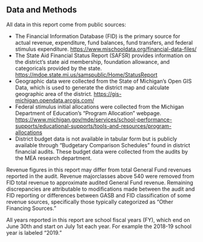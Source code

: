 ## Data and Methods

All data in this report come from public sources:

-   The Financial Information Database (FID) is the primary source for actual revenue, expenditure, fund balances, fund transfers, and federal stimulus expenditure. <https://www.mischooldata.org/financial-data-files/>
-   The State Aid Financial Status Report (SAFSR) provides information on the district's state aid membership, foundation allowance, and categoricals provided by the state. <https://mdoe.state.mi.us/samspublic/Home/StatusReport>
-   Geographic data were collected from the State of Michigan's Open GIS Data, which is used to generate the district map and calculate geographic area of the district. <https://gis-michigan.opendata.arcgis.com/>
-   Federal stimulus initial allocations were collected from the Michigan Department of Education's "Program Allocation" webpage. <https://www.michigan.gov/mde/services/school-performance-supports/educational-supports/tools-and-resources/program-allocations>
-   District budget data is not available in tabular form but is publicly available through "Budgetary Comparison Schedules" found in district financial audits. These budget data were collected from the audits by the MEA research department.

Revenue figures in this report may differ from total General Fund revenues reported in the audit. Revenue majorclasses above 540 were removed from FID total revenue to approximate audited General Fund revenue. Remaining discrepancies are attributable to modifications made between the audit and FID reporting or differences between GASB and FID classification of some revenue sources, specifically those typically categorized as "Other Financing Sources."

All years reported in this report are school fiscal years (FY), which end on June 30th and start on July 1st each year. For example the 2018-19 school year is labeled "2019."
